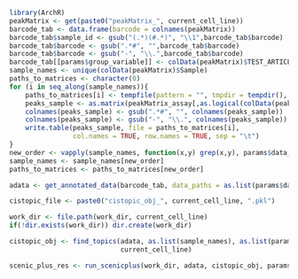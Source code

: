 ```r
library(ArchR)
peakMatrix <- get(paste0("peakMatrix_", current_cell_line))
barcode_tab <- data.frame(barcode = colnames(peakMatrix))
barcode_tab$sample_id <- gsub("(.*)(#.*)", "\\1",barcode_tab$barcode)
barcode_tab$barcode <- gsub(".*#", "",barcode_tab$barcode)
barcode_tab$barcode <- gsub("-", "\\.",barcode_tab$barcode)
barcode_tab[[params$group_variable]] <- colData(peakMatrix)$TEST_ARTICLE 
sample_names <- unique(colData(peakMatrix)$Sample)
paths_to_matrices <- character(0)
for (i in seq_along(sample_names)){
    paths_to_matrices[i] <- tempfile(pattern = "", tmpdir = tempdir(), fileext = ".tsv")
    peaks_sample <- as.matrix(peakMatrix_assay[,as.logical(colData(peakMatrix)$Sample == sample_names[i])])
    colnames(peaks_sample) <- gsub(".*#", "", colnames(peaks_sample))
    colnames(peaks_sample) <- gsub("-", "\\.", colnames(peaks_sample))
    write.table(peaks_sample, file = paths_to_matrices[i],
                col.names = TRUE, row.names = TRUE, sep = "\t")
}
new_order <- vapply(sample_names, function(x,y) grep(x,y), params$data_file_paths, FUN.VALUE = numeric(1))
sample_names <- sample_names[new_order]
paths_to_matrices <- paths_to_matrices[new_order]

adata <- get_annotated_data(barcode_tab, data_paths = as.list(params$data_file_paths), sample_names = as.list(sample_names), n_top_genes=as.integer(2000), mode = "scenicplus", variable = params$group_variable)

cistopic_file <- paste0("cistopic_obj_", current_cell_line, ".pkl")

work_dir <- file.path(work_dir, current_cell_line)
if(!dir.exists(work_dir)) dir.create(work_dir)

cistopic_obj <- find_topics(adata, as.list(sample_names), as.list(params$data_file_paths), work_dir, params$temp_dir, as.list(paths_to_matrices), params$n_cpu, params$group_variable, params$save_results, cistopic_file, params$save_path,
                            current_cell_line)

scenic_plus_res <- run_scenicplus(work_dir, adata, cistopic_obj, params$n_cpu, params$group_variable, params$save_results, paste0("scenicplus_AR_", current_cell_line), params$save_path)
```
